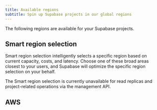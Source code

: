 ```yaml
---
title: Available regions
subtitle: Spin up Supabase projects in our global regions
---
```


The following regions are available for your Supabase projects.

## Smart region selection

Smart region selection intelligently selects a specific region based on current capacity, costs, and latency. Choose one of these broad areas closest to your users, and Supabase will optimize the specific region selection on your behalf.

<SmartRegionsList />

The Smart region selection is currently unavailable for read replicas and project-related operations via the management API.

## AWS

<RegionsList />
